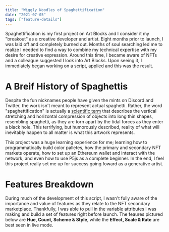```yaml
---
title: "Wiggly Noodles of Spaghettification"
date: "2021-07-05"
tags: ["feature-details"]
---
```


Spaghettification is my first project on Art Blocks and I consider it my "breakout" as a creative developer and artist. Eight months prior to launch, I was laid off and completely burned out. Months of soul searching led me to realize I needed to find a way to combine my technical expertise with my desire for creative expression. Around this time, I became aware of NFTs and a colleague suggested I look into Art Blocks. Upon seeing it, I immediately began working on a script, applied and this was the result.

<Grid cols={3} gap={6}>
    <ImageEmbed
        src="spaghettification-thumb-0.jpg"
        alt="Spaghettification Thumbnail"
        width={512}
        height={512}
        mode="grid-item"
        priority="true"
    />
    <ImageEmbed
        src="spaghettification-thumb-1.jpg"
        alt="Spaghettification Thumbnail"
        width={512}
        height={512}
        mode="grid-item"
        priority="true"
    />
    <ImageEmbed
        src="spaghettification-thumb-2.jpg"
        alt="Spaghettification Thumbnail"
        width={512}
        height={512}
        mode="grid-item"
        priority="true"
    />
    <ImageEmbed
        src="spaghettification-thumb-3.jpg"
        alt="Spaghettification Thumbnail"
        width={512}
        height={512}
        mode="grid-item"
        priority="true"
    />
    <ImageEmbed
        src="spaghettification-thumb-4.jpg"
        alt="Spaghettification Thumbnail"
        width={512}
        height={512}
        mode="grid-item"
        priority="true"
    />
    <ImageEmbed
        src="spaghettification-thumb-5.jpg"
        alt="Spaghettification Thumbnail"
        width={512}
        height={512}
        mode="grid-item"
        priority="true"
    />
</Grid>

# A Breif History of Spaghettis

Despite the fun nicknames people have given the mints on Discord and Twitter, the work isn't meant to represent actual spaghetti. Rather, the word "spaghettification" is actually a [scientific term](https://en.wikipedia.org/wiki/Spaghettification) that describes the vertical stretching and horizontal compression of objects into long thin shapes, resembling spaghetti, as they are torn apart by the tidal forces as they enter a black hole. This terrifying, but humorously described, reality of what will inevitably happen to all matter is what this artwork represents.

<ImageEmbed src="spaghettification-sketch.jpg" alt="Spaghettification Sketch" width={686} height={468} />

<Grid cols={5} gap={3}>
    <ImageEmbed
        src="spaghetti-step-0.jpg"
        alt="Spaghettification Step"
        width={384}
        height={384}
        mode="grid-item"
        cardTitle="Color Palette"
    />
    <ImageEmbed
        src="spaghetti-step-1.jpg"
        alt="Spaghettification Step"
        width={384}
        height={384}
        mode="grid-item"
        cardTitle="Randmoize Colors"
    />
    <ImageEmbed
        src="spaghetti-step-2.jpg"
        alt="Spaghettification Step"
        width={384}
        height={384}
        mode="grid-item"
        cardTitle="Controlled Gradients"
    />
    <ImageEmbed
        src="spaghetti-step-3.jpg"
        alt="Spaghettification Step"
        width={384}
        height={384}
        mode="grid-item"
        cardTitle="Twisting Noodles"
    />
    <ImageEmbed
        src="spaghetti-step-4.jpg"
        alt="Spaghettification Step"
        width={384}
        height={384}
        mode="grid-item"
        cardTitle="Wiggling Noodles"
    />
    <ImageEmbed
        src="spaghetti-step-5.jpg"
        alt="Spaghettification Step"
        width={384}
        height={384}
        mode="grid-item"
        cardTitle="Pulsing (Rejected)"
    />
    <ImageEmbed
        src="spaghetti-step-6.jpg"
        alt="Spaghettification Step"
        width={384}
        height={384}
        mode="grid-item"
        cardTitle="Toon Lines"
    />
    <ImageEmbed
        src="spaghetti-step-7.jpg"
        alt="Spaghettification Step"
        width={384}
        height={384}
        mode="grid-item"
        cardTitle="Glowing Geometry"
    />
    <ImageEmbed
        src="spaghetti-step-8.jpg"
        alt="Spaghettification Step"
        width={384}
        height={384}
        mode="grid-item"
        cardTitle="Infinity Border"
    />
    <ImageEmbed
        src="spaghetti-step-9.jpg"
        alt="Spaghettification Step"
        width={384}
        height={384}
        mode="grid-item"
        cardTitle="Final Adjustments"
    />
</Grid>

This project was a huge learning experience for me; learning how to programmatically build color palletes, how the primary and secondary NFT markets operate, how to set up an Ethereum wallet and interact with the network, and even how to use P5js as a complete beginner. In the end, I feel this project really set me up for success going foward as a generative artist.

# Features Breakdown

During much of the development of this script, I wasn't fully aware of the importance and value of features as they relate to the NFT secondary marketplace. Thankfully, I was able to pull in the variable attributes I was making and build a set of features right before launch. The feaures pictured below are **Hue, Count, Scheme & Style**, while the **Effect, Scale & Rate** are best seen in live mode.

<ImageEmbed src="spaghettification-features-A.jpg" alt="Spaghettification Features A" width={3000} height={776} />

<ImageEmbed src="spaghettification-features-B.jpg" alt="Spaghettification Features B" width={3000} height={776} />
